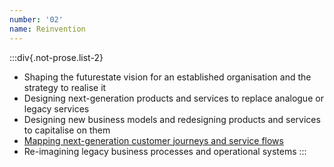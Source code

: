 ```yaml
---
number: '02'
name: Reinvention
---
```


:::div{.not-prose.list-2}
- Shaping the futurestate vision for an established organisation and the strategy to realise it
- Designing next-generation products and services to replace analogue or legacy services
- Designing new business models and redesigning products and services to capitalise on them
- [Mapping next-generation customer journeys and service flows](/experience-mapping)
- Re-imagining legacy business processes and operational systems
:::